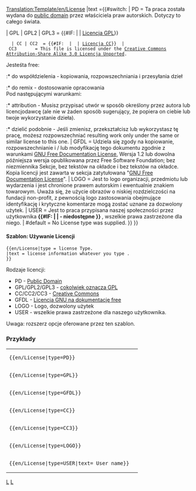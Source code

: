 <noinclude>[[Translation:Template/en/License]]</noinclude><noinclude>
</noinclude>
<includeonly>{{en/Ambox| type  = notice
| image ={{#switch: {{{type|}}}
   | PD                =Public domain Grey.png
   | GPL | GPL2 | GPL3
   | CC | CC2 | CC3    =Copyright red.png
   | LOGO | USER       =Copyright black.png
   | GFDL              =Heckert GNU.png
   | #default          =Content.png}}
|text ={{#switch: {{{type|}}} <!-- 

-->| PD        = Ta praca została wydana do [http://en.wikipedia.org/wiki/Public_domain public domain] przez właściciela praw autorskich. Dotyczy to całego świata.<p style="font-size: 80%">{{{text|}}}</p><!-- 

-->| GPL | GPL2 | GPL3 = {{#IF: {{{text|}}} | {{{text}}} | [http://www.gnu.org/licenses/licenses.html Licencja GPL]}}
   | CC | CC2  = {{#IF: {{{text|}}} | {{{text}}} | [http://creativecommons.org/about/licenses Licencja CC]}} <!-- 

-->| CC3       = This file is licensed under the [http://en.wikipedia.org/wiki/en:Creative_Commons Creative Commons] <!-- 
                 -->[http://creativecommons.org/licenses/by-sa/3.0/deed.en Attribution-Share Alike 3.0 Licencja Unported].

Jesteśta free:
:* do współdzielenia - kopiowania, rozpowszechniania i przesyłania dzieł
:* do remix - dostosowanie opracowania
<br />
Pod następującymi warunkami:
:* attribution - Musisz przypisać utwór w sposób określony przez autora lub licencjodawcę (ale nie w żaden sposób sugerujący, że popiera on ciebie lub twoje wykorzystanie dzieła).
:* dzielić podobnie - Jeśli zmienisz, przekształcisz lub wykorzystasz tę pracę, możesz rozpowszechniać <!--
                 -->resulting work only under the same or similar license to this one.<!--

-->| GFDL      = Udziela się zgody na kopiowanie, rozpowszechnianie i / lub modyfikację tego dokumentu zgodnie z warunkami <!--
                 -->[http://en.wikipedia.org/wiki/GNU_Free_Documentation_License GNU Free Documentation License], <!--
                 -->Wersja 1.2 lub dowolna późniejsza wersja opublikowana przez Free Software Foundation; bez niezmiennika <!--
                 -->Sekcje, bez tekstów na okładce i bez tekstów na okładce. Kopia licencji jest zawarta w <!--
                 -->sekcja zatytułowana "[http://commons.wikimedia.org/wiki/Commons:GNU_Free_Documentation_License <!--
                 -->GNU Free Documentation License]". <!--

-->| LOGO      = Jest to logo organizacji, przedmiotu lub wydarzenia i jest chronione prawem autorskim i ewentualnie znakiem towarowym. <!--
                 -->Uważa się, że użycie obrazów o niskiej rozdzielczości na fundacji non-profit, z pewnością logo <!--
                 -->zastosowania obejmujące identyfikację i krytyczne komentarze mogą zostać uznane za dozwolony użytek.<!--

-->| USER      = Jest to praca przypisana naszej społeczności przez użytkownika <strong>{{#IF: {{{text|}}} | {{{text}}}| - niedostępne }}<!--
                 --></strong>, wszelkie prawa zastrzeżone dla niego.<!--

-->| #default  = No License type was supplied.
}} }}</includeonly><noinclude>             

====Szablon: Używanie Licencji====
<pre>
{{en/License|type = license Type.
|text = license information whatever you type .
}}
</pre>
Rodzaje licencji:
* PD            - [http://en.wikipedia.org/wiki/Public_domain Public Domain]
* GPL/GPL2/GPL3 - [http://www.gnu.org/licenses/licenses.html cokolwiek oznacza GPL]
* CC/CC2/CC3    - [http://en.wikipedia.org/wiki/en:Creative_Commons Creative Commons]
* GFDL          - [http://en.wikipedia.org/wiki/GNU_Free_Documentation_License Licencja GNU na dokumentację free]
* LOGO          - Logo, dozwolony użytek
* USER          - wszelkie prawa zastrzeżone dla naszego użytkownika.
Uwaga: rozszerz opcje oferowane przez ten szablon.

=== Przykłady ===
{|
|<pre>{{en/License|type=PD}}</pre>
|{{en/License|type=PD}}
|-
|<pre>{{en/License|type=GPL}}</pre>
|{{en/License|type=GPL}}
|-
|<pre>{{en/License|type=GFDL}}</pre>
|{{en/License|type=GFDL}}
|-
|<pre>{{en/License|type=CC}}</pre>
|{{en/License|type=CC}}
|-
|<pre>{{en/License|type=CC3}}</pre>
|{{en/License|type=CC3}}
|-
|<pre>{{en/License|type=LOGO}}</pre>
|{{en/License|type=LOGO}}
|-
|<pre>{{en/License|type=USER|text= User name}}</pre>
|{{en/License|type=USER|text= User name}}
|}

<!--[[Category:Templates|L]][[Category:Message boxes|L]]-->[[Category:pl/Szablony|L]][[Category:pl/InfoBox|L]]
</noinclude>